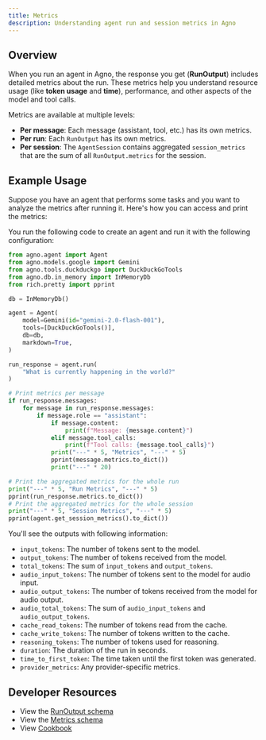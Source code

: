 ```yaml
---
title: Metrics
description: Understanding agent run and session metrics in Agno
---
```


## Overview
When you run an agent in Agno, the response you get (**RunOutput**) includes detailed metrics about the run. These metrics help you understand resource usage (like **token usage** and **time**), performance, and other aspects of the model and tool calls.

Metrics are available at multiple levels:
- **Per message**: Each message (assistant, tool, etc.) has its own metrics.
- **Per run**: Each `RunOutput` has its own metrics.
- **Per session**: The `AgentSession` contains aggregated `session_metrics` that are the sum of all `RunOutput.metrics` for the session.


## Example Usage
Suppose you have an agent that performs some tasks and you want to analyze the metrics after running it. Here's how you can access and print the metrics:

You run the following code to create an agent and run it with the following configuration:
```python
from agno.agent import Agent
from agno.models.google import Gemini
from agno.tools.duckduckgo import DuckDuckGoTools
from agno.db.in_memory import InMemoryDb
from rich.pretty import pprint

db = InMemoryDb()

agent = Agent(
    model=Gemini(id="gemini-2.0-flash-001"),
    tools=[DuckDuckGoTools()],
    db=db,
    markdown=True,
)

run_response = agent.run(
    "What is currently happening in the world?"
)

# Print metrics per message
if run_response.messages:
    for message in run_response.messages:
        if message.role == "assistant":
            if message.content:
                print(f"Message: {message.content}")
            elif message.tool_calls:
                print(f"Tool calls: {message.tool_calls}")
            print("---" * 5, "Metrics", "---" * 5)
            pprint(message.metrics.to_dict())
            print("---" * 20)

# Print the aggregated metrics for the whole run
print("---" * 5, "Run Metrics", "---" * 5)
pprint(run_response.metrics.to_dict())
# Print the aggregated metrics for the whole session
print("---" * 5, "Session Metrics", "---" * 5)
pprint(agent.get_session_metrics().to_dict())
```

You'll see the outputs with following information:

- `input_tokens`: The number of tokens sent to the model.
- `output_tokens`: The number of tokens received from the model.
- `total_tokens`: The sum of `input_tokens` and `output_tokens`.
- `audio_input_tokens`: The number of tokens sent to the model for audio input.
- `audio_output_tokens`: The number of tokens received from the model for audio output.
- `audio_total_tokens`: The sum of `audio_input_tokens` and `audio_output_tokens`.
- `cache_read_tokens`: The number of tokens read from the cache.
- `cache_write_tokens`: The number of tokens written to the cache.
- `reasoning_tokens`: The number of tokens used for reasoning.
- `duration`: The duration of the run in seconds.
- `time_to_first_token`: The time taken until the first token was generated.
- `provider_metrics`: Any provider-specific metrics.


## Developer Resources

- View the [RunOutput schema](/reference/agents/run-response)
- View the [Metrics schema](/reference/agents/metrics)
- View [Cookbook](https://github.com/agno-agi/agno/blob/main/cookbook/agents/other/agent_metrics.py)
